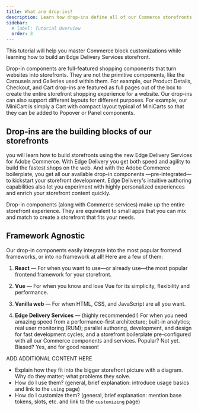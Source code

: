 ```yaml
---
title: What are drop-ins?
description: Learn how drop-ins define all of our Commerce storefronts.
sidebar:
  # label: Tutorial Overview
  order: 3
---
```



This tutorial will help you master Commerce block customizations while learning how to build an Edge Delivery Services storefront.

Drop-in components are full-featured shopping components that turn websites into storefronts. They are not the primitive components, like the Carousels and Galleries used within them. For example, our Product Details, Checkout, and Cart drop-ins are featured as full pages out of the box to create the entire storefront shopping experience for a website. Our drop-ins can also support different layouts for different purposes. For example, our MiniCart is simply a Cart with compact layout typical of MiniCarts so that they can be added to Popover or Panel components.

## Drop-ins are the building blocks of our storefronts

you will learn how to build storefronts using the new Edge Delivery Services for Adobe Commerce. With Edge Delivery you get both speed and agility to build the fastest shops on the web. And with the Adobe Commerce boilerplate, you get all our available drop-in components —pre-integrated— to kickstart your storefront development. Edge Delivery's intuitive authoring capabilities also let you experiment with highly personalized experiences and enrich your storefront content quickly.

Drop-in components (along with Commerce services) make up the entire storefront experience. They are equivalent to small apps that you can mix and match to create a storefront that fits your needs.

## Framework Agnostic

Our drop-in components easily integrate into the most popular frontend frameworks, or into no framework at all! Here are a few of them:

<Tasks>

1. **React** — For when you want to use—or already use—the most popular frontend framework for your storefront.

1. **Vue** — For when you know and love Vue for its simplicity, flexibility and performance.

1. **Vanilla web** — For when HTML, CSS, and JavaScript are all you want.

1. **Edge Delivery Services** — (highly recommended!) For when you need amazing speed from a performance-first architecture; built-in analytics; real user monitoring (RUM); parallel authoring, development, and design for fast development cycles; and a storefront boilerplate pre-configured with all our Commerce components and services. Popular? Not yet. Biased? Yes, and for good reason!

</Tasks>

ADD ADDITIONAL CONTENT HERE

- Explain how they fit into the bigger storefront picture with a diagram. Why do they matter; what problems they solve.
- How do I use them? (general, brief explanation: introduce usage basics and link to the `using` page)
- How do I customize them? (general, brief explanation: mention base tokens, slots, etc. and link to the `customizing` page)
